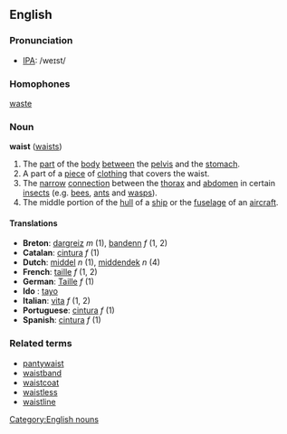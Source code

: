 ==English==
===Pronunciation===
*[[IPA]]: /weɪst/

===Homophones===
[[waste]]

===Noun===
'''waist''' ([[waists]])

#The [[part]] of the [[body]] [[between]] the [[pelvis]] and the [[stomach]].
#A part of a [[piece]] of [[clothing]] that covers the waist.
#The [[narrow]] [[connection]] between the [[thorax]] and [[abdomen]] in certain [[insect]]s (e.g. [[bee]]s, [[ant]]s and [[wasp]]s).
#The middle portion of the [[hull]] of a [[ship]] or the [[fuselage]] of an [[aircraft]].

====Translations====
*'''Breton''': [[dargreiz]] ''m'' (1), [[bandenn]] ''f'' (1, 2)
*'''Catalan''': [[cintura]] ''f'' (1)
*'''Dutch''': [[middel]] ''n'' (1), [[middendek]] ''n'' (4)
*'''French''': [[taille]] ''f'' (1, 2)
*'''German''': [[Taille]] ''f'' (1)
*'''Ido''' : [[tayo]]
*'''Italian''': [[vita#Italian|vita]] ''f'' (1, 2)
*'''Portuguese''': [[cintura]] ''f'' (1)
*'''Spanish''': [[cintura]] ''f'' (1)

===Related terms===
*[[pantywaist]]
*[[waistband]]
*[[waistcoat]]
*[[waistless]]
*[[waistline]]

[[Category:English nouns]]
